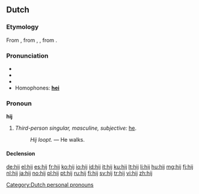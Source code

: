 ==Dutch==
===Etymology===
From {{etyl|dum|nl}} {{term|hi|lang=dum}}, from {{etyl|odt|nl}} {{term|hie|lang=odt}}, {{term|he|hē|lang=odt}}, from {{etyl|gem-pro|nl}} {{term/t|gem-pro|*hiz}}.

===Pronunciation===
* {{rhymes|ɛi̯|lang=nl}}
* {{IPA|/ɦɛɪ̯/|lang=nl}}
* {{audio|Nl-hij.ogg|audio}}
* Homophones: '''[[hei]]'''

===Pronoun===
'''hij'''

# ''Third-person singular, masculine, subjective:'' [[he]].
#: ''Hij loopt.'' &mdash; He walks.

====Declension====
{{nl-decl-personal pronouns}}

[[Category:Dutch personal pronouns]]

[[de:hij]]
[[el:hij]]
[[es:hij]]
[[fr:hij]]
[[ko:hij]]
[[io:hij]]
[[id:hij]]
[[it:hij]]
[[ku:hij]]
[[lt:hij]]
[[li:hij]]
[[hu:hij]]
[[mg:hij]]
[[fj:hij]]
[[nl:hij]]
[[ja:hij]]
[[no:hij]]
[[pl:hij]]
[[pt:hij]]
[[ru:hij]]
[[fi:hij]]
[[sv:hij]]
[[tr:hij]]
[[vi:hij]]
[[zh:hij]]